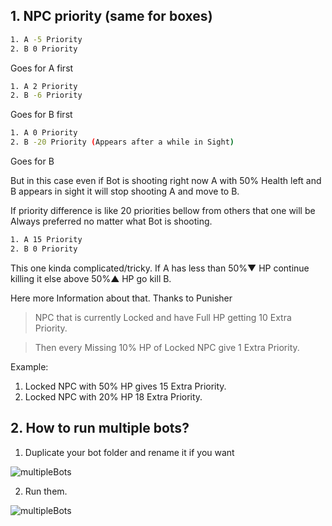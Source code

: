 ## 1. NPC priority (same for boxes)

```bash
1. A -5 Priority
2. B 0 Priority
```
Goes for A first

```bash
1. A 2 Priority
2. B -6 Priority
```
Goes for B first

```bash
1. A 0 Priority
2. B -20 Priority (Appears after a while in Sight)
```
Goes for B

But in this case even if Bot is shooting right now A with 50% Health left and B appears in sight it will stop shooting A and move to B.

If priority difference is like 20 priorities bellow from others that one will be Always preferred no matter what Bot is shooting.

```bash
1. A 15 Priority
2. B 0 Priority
```

This one kinda complicated/tricky. If A has less than 50%▼ HP continue killing it else above 50%▲ HP go kill B.

Here more Information about that. Thanks to Punisher

> NPC that is currently Locked and have Full HP getting 10 Extra Priority.

> Then every Missing 10% HP of Locked NPC give 1 Extra Priority.
 
Example:
1. Locked NPC with 50% HP gives 15 Extra Priority.
2. Locked NPC with 20% HP 18 Extra Priority.

## 2. How to run multiple bots?

1. Duplicate your bot folder and rename it if you want

![multipleBots](public/multipleBots1.png)

2. Run them.

![multipleBots](public/multipleBots2.png)